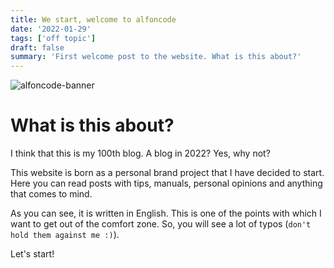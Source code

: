 ```yaml
---
title: We start, welcome to alfoncode
date: '2022-01-29'
tags: ['off topic']
draft: false
summary: 'First welcome post to the website. What is this about?'
---
```


![alfoncode-banner](/static/images/twitter-card.png)

# What is this about?

I think that this is my 100th blog. A blog in 2022? Yes, why not?

This website is born as a personal brand project that I have decided to start.
Here you can read posts with tips, manuals, personal opinions and anything that comes to mind.

As you can see, it is written in English. This is one of the points with which I want to get out of the comfort zone. So, you will see a lot of typos (`don't hold them against me :)`).

Let's start!
